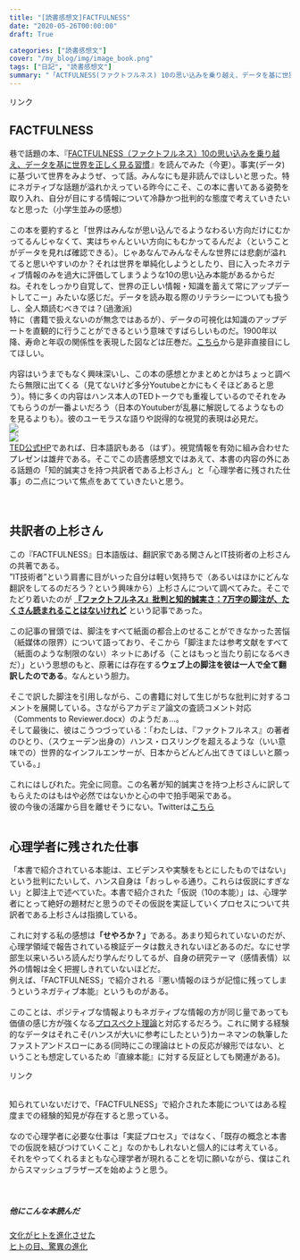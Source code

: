 ```yaml
---
title: "[読書感想文]FACTFULNESS"
date: "2020-05-26T00:00:00"
draft: True

categories: ["読書感想文"]
cover: "/my_blog/img/image_book.png"
tags: ["日記", "読書感想文"]
summary: "「ACTFULNESS(ファクトフルネス) 10の思い込みを乗り越え、データを基に世界を正しく見る習慣」を読みました"
---
```


<!-- START MoshimoAffiliateEasyLink -->
<script type="text/javascript">
(function(b,c,f,g,a,d,e){b.MoshimoAffiliateObject=a;
b[a]=b[a]||function(){arguments.currentScript=c.currentScript
||c.scripts[c.scripts.length-2];(b[a].q=b[a].q||[]).push(arguments)};
c.getElementById(a)||(d=c.createElement(f),d.src=g,
d.id=a,e=c.getElementsByTagName("body")[0],e.appendChild(d))})
(window,document,"script","//dn.msmstatic.com/site/cardlink/bundle.js","msmaflink");
msmaflink({"n":"FACTFULNESS(ファクトフルネス) 10の思い込みを乗り越え、データを基に世界を正しく見る習慣","b":"日経BP","t":"","d":"https:\/\/m.media-amazon.com","c_p":"\/images\/I","p":["\/51D02a-tpDL.jpg","\/61X+L78ZFJL.jpg","\/51IkFu4QpCL.jpg","\/41vdmPfStTL.jpg","\/411yj1odi0L.jpg"],"u":{"u":"https:\/\/www.amazon.co.jp\/dp\/4822289605","t":"amazon","r_v":""},"aid":{"amazon":"1842760","rakuten":"1824263","yahoo":"1845435"},"eid":"RfkRF","s":"s"});
</script>
<div id="msmaflink-RfkRF">リンク</div>
<!-- MoshimoAffiliateEasyLink END -->

  
## FACTFULNESS
  巷で話題の本、『<a target="_blank" href="//af.moshimo.com/af/c/click?a_id=1842760&amp;p_id=170&amp;pc_id=185&amp;pl_id=4062&amp;url=https%3A%2F%2Fwww.amazon.co.jp%2Fdp%2FB07LG7TG5N" rel="nofollow">FACTFULNESS（ファクトフルネス）10の思い込みを乗り越え、データを基に世界を正しく見る習慣</a><img src="//i.moshimo.com/af/i/impression?a_id=1842760&amp;p_id=170&amp;pc_id=185&amp;pl_id=4062" alt="" width="1" height="1" style="border: 0px;" />』を読んでみた（今更）。事実(データ)に基づいて世界をみようぜ、って話。みんなにも是非読んでほしいと思った。特にネガティブな話題が溢れかえっている昨今にこそ、この本に書いてある姿勢を取り入れ、自分が目にする情報について冷静かつ批判的な態度で考えていきたいなと思った（小学生並みの感想）
  <br>
  <br>
  この本を要約すると「世界はみんなが思い込んでるようなわるい方向だけにむかってるんじゃなくて、実はちゃんといい方向にもむかってるんだよ（ということがデータを見れば確認できる）。じゃあなんでみんなそんな世界には悲劇が溢れてると思いやすいのか？それは世界を単純化しようとしたり、目に入ったネガティブ情報のみを過大に評価してしまうような10の思い込み本能があるからだね。それをしっかり自覚して、世界の正しい情報・知識を蓄えて常にアップデートしてこー」みたいな感じだ。データを読み取る際のリテラシーについても扱うし、全人類読むべきでは？(過激派)<br>
  特に（書籍で扱えないのが無念ではあるが）、データの可視化は知識のアップデートを直観的に行うことができるという意味ですばらしいものだ。1900年以降、寿命と年収の関係性を表現した図などは圧巻だ。[こちら](https://www.gapminder.org/tools/#$state$time$value=1900;;&ui$presentation:true;&chart-type=bubbles)から是非直接目にしてほしい。<br>
  <br>
  内容はいうまでもなく興味深いし、この本の感想とかまとめとかはちょっと調べたら無限に出てくる（見てないけど多分Youtubeとかにもくそほどあると思う）。特に多くの内容はハンス本人のTEDトークでも重複しているのでそれをみてもらうのが一番よいだろう（日本のYoutuberが乱暴に解説してるようなものを見るよりも）。彼のユーモラスな語りや説得的な視覚的表現は必見だ。<br>
  [![](https://img.youtube.com/vi/hVimVzgtD6w/0.jpg)](https://www.youtube.com/watch?v=hVimVzgtD6w)<br>
  [![](https://img.youtube.com/vi/Sm5xF-UYgdg/0.jpg)](https://www.youtube.com/watch?v=Sm5xF-UYgdg)<br>
  [TED公式HP](https://www.ted.com/talks/hans_rosling_the_best_stats_you_ve_ever_seen?language=ja)であれば、日本語訳もある（はず）。視覚情報を有効に組み合わせたプレゼンは雄弁である。そこでこの読書感想文ではあえて、本書の内容の外にある話題の「知的誠実さを持つ共訳者である上杉さん」と「心理学者に残された仕事」の二点について焦点をあてていきたいと思う。<br>
  <br>
  <br>
  
## 共訳者の上杉さん
  
  この『FACTFULNESS』日本語版は、翻訳家である関さんとIT技術者の上杉さんの共著である。<br>
”IT技術者”という肩書に目がいった自分は軽い気持ちで（あるいはほかにどんな翻訳をしてるのだろう？という興味から）上杉さんについて調べてみた。そこでたどり着いたのが **[『ファクトフルネス』批判と知的誠実さ：7万字の脚注が、たくさん読まれることはないけれど](https://jp.chibicode.com/factfulness-notes)** という記事であった。<br>
<br>
この記事の冒頭では、脚注をすべて紙面の都合上のせることができなかった苦悩（紙媒体の限界）について語っており、そこから「脚注または参考文献をすべて（紙面のような制限のない）ネットにあげる（ことはもっと当たり前になるべきだ）」という思想のもと、原著には存在する**ウェブ上の脚注を彼は一人で全て翻訳したのである**。なんという胆力。<br>
<br>
そこで訳した脚注を引用しながら、この書籍に対して生じがちな批判に対するコメントを展開している。さながらアカデミア論文の査読コメント対応（Comments to Reviewer.docx）のようだぁ…。<br>
そして最後に、彼はこうつづっている：「わたしは、『ファクトフルネス』の著者のひとり、（スウェーデン出身の）ハンス・ロスリングを超えるような（いい意味での）世界的なインフルエンサーが、日本からどんどん出てきてほしいと願っている。」<br>
<br>
これにはしびれた。完全に同意。この名著が知的誠実さを持つ上杉さんに訳してもらえたのはもはや必然ではないかと心の中で拍手喝采である。<br>
彼の今後の活躍から目を離せそうにない。Twitterは[こちら](https://twitter.com/chibicode)<br>
<br>

## 心理学者に残された仕事
  
  「本書で紹介されている本能は、エビデンスや実験をもとにしたものではない」という批判にたいして、ハンス自身は「おっしゃる通り。これらは仮説にすぎない」と脚注上で述べていた。本書で紹介された「仮説（10の本能）」は、心理学者にとって絶好の題材だと思うのでその仮説を実証していくプロセスについて共訳者である上杉さんは指摘している。<br>
  <br>
  これに対する私の感想は**「せやろか？」**である。あまり知られていないのだが、心理学領域で報告されている検証データは数えきれないほどあるのだ。なにせ学部生以来いろいろ読んだり学んだりしてるが、自身の研究テーマ（感情表情）以外の情報は全く把握しきれていないほどだ。<br>
  例えば、「FACTFULNESS」で紹介される『悪い情報のほうが記憶に残ってしまうというネガティブ本能』というものがある。<br><br>
  このことは、ポジティブな情報よりもネガティブな情報の方が同じ量であっても価値の感じ方が強くなる[プロスペクト理論](https://ja.wikipedia.org/wiki/%E3%83%97%E3%83%AD%E3%82%B9%E3%83%9A%E3%82%AF%E3%83%88%E7%90%86%E8%AB%96)と対応するだろう。これに関する経験的なデータはそれこそ(ハンスが大いに参考にしたという)カーネマンの執筆したファストアンドスローにある(同時にこの理論はヒトの反応が線形ではない、ということも想定しているため『直線本能』に対する反証としても関連がある)。<br>
  
<!-- START MoshimoAffiliateEasyLink -->
<script type="text/javascript">
(function(b,c,f,g,a,d,e){b.MoshimoAffiliateObject=a;
b[a]=b[a]||function(){arguments.currentScript=c.currentScript
||c.scripts[c.scripts.length-2];(b[a].q=b[a].q||[]).push(arguments)};
c.getElementById(a)||(d=c.createElement(f),d.src=g,
d.id=a,e=c.getElementsByTagName("body")[0],e.appendChild(d))})
(window,document,"script","//dn.msmstatic.com/site/cardlink/bundle.js","msmaflink");
msmaflink({"n":"ファスト\u0026スロー(上) あなたの意思はどのように決まるか? (ハヤカワ・ノンフィクション文庫)","b":"","t":"","d":"https:\/\/m.media-amazon.com","c_p":"\/images\/I","p":["\/51LKt1y4lUL.jpg","\/51ncYENg04L.jpg","\/414V-PwuPiL.jpg"],"u":{"u":"https:\/\/www.amazon.co.jp\/dp\/4150504105","t":"amazon","r_v":""},"aid":{"amazon":"1842760","rakuten":"1824263","yahoo":"1845435"},"eid":"OCbC6","s":"s"});
</script>
<div id="msmaflink-OCbC6">リンク</div>
<!-- MoshimoAffiliateEasyLink END -->
  <br>
  知られていないだけで、「FACTFULNESS」で紹介された本能についてはある程度までの経験的知見が存在すると思っている。<br><br>
  なので心理学者に必要な仕事は「実証プロセス」ではなく、「既存の概念と本書での仮説を結びつけていくこと」なのかもしれないと個人的には考えている。<br>
  それをやってくれるまともな心理学者が現れることを切に願いながら、僕はこれからスマッシュブラザーズを始めようと思う。
<br><br><br>

##### 他にこんな本読んだ
 [文化がヒトを進化させた](https://susishushi.github.io/my_blog/post/cul_evo/)
  <br>
[ヒトの目、驚異の進化](https://susishushi.github.io/my_blog/post/visual_revo/)